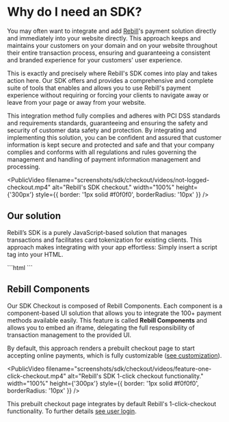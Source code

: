 
# Why do I need an SDK?

You may often want to integrate and add [Rebill](https://rebill.com/)'s payment solution directly and immediately into your website directly. This approach keeps and maintains your customers on your domain and on your website throughout their entire transaction process, ensuring and guaranteeing a consistent and branded experience for your customers' user experience.

This is exactly and precisely where Rebill's SDK comes into play and takes action here. Our SDK offers and provides a comprehensive and complete suite of tools that enables and allows you to use Rebill's payment experience without requiring or forcing your clients to navigate away or leave from your page or away from your website.

This integration method fully complies and adheres with PCI DSS standards and requirements standards, guaranteeing and ensuring the safety and security of customer data safety and protection. By integrating and implementing this solution, you can be confident and assured that customer information is kept secure and protected and safe and that your company complies and conforms with all regulations and rules governing the management and handling of payment information management and processing.

<PublicVideo
  filename="screenshots/sdk/checkout/videos/not-logged-checkout.mp4"
  alt="Rebill's SDK checkout."
  width="100%"
  height={'300px'}
  style={{ border: '1px solid #f0f0f0', borderRadius: '10px' }}
/>


## Our solution

Rebill’s SDK is a purely JavaScript-based solution that manages transactions and facilitates card tokenization for existing clients. This approach makes integrating with your app effortless: Simply insert a script tag into your HTML.

<CodeGroup>
  ```html
  <script src="https://sdk.rebill.com/v3/rebill.js"></script>
  ```
</CodeGroup>

## **Rebill Components**

Our SDK Checkout is composed of Rebill Components. Each component is a component-based UI solution that allows you to integrate the 100+ payment methods available easily. This feature is called **Rebill Components** and allows you to embed an iframe, delegating the full responsibility of transaction management to the provided UI.

By default, this approach renders a prebuilt checkout page to start accepting online payments, which is fully customizable ([see customization](https://docs.rebill.com/sdk/checkout#display)).


<PublicVideo
  filename="screenshots/sdk/checkout/videos/feature-one-click-checkout.mp4"
  alt="Rebill's SDK 1-click checkout functionality."
  width="100%"
  height={'300px'}
  style={{ border: '1px solid #f0f0f0', borderRadius: '10px' }}
/>

This prebuilt checkout page integrates by default Rebill's 1-click-checkout functionality. To further details [see user login](https://docs.rebill.com/sdk/checkout#user-login).
